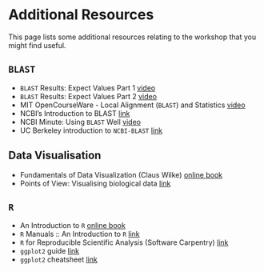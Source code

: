 # Additional Resources { .unnumbered }

This page lists some additional resources relating to the workshop that you might find useful.

## `BLAST`

- `BLAST` Results: Expect Values Part 1 [video](https://www.youtube.com/watch?v=ZN3RrXAe0uM)
- `BLAST` Results: Expect Values Part 2 [video](https://www.youtube.com/watch?v=dzRq-5BrGD4)
- MIT OpenCourseWare - Local Alignment (`BLAST`) and Statistics [video](https://www.youtube.com/watch?v=6Udqou3vmng)
- NCBI's Introduction to BLAST [link](https://www.ncbi.nlm.nih.gov/books/NBK52639/)
- NCBI Minute: Using `BLAST` Well [video](https://www.youtube.com/watch?v=2FW1dk5YQ3I)
- UC Berkeley introduction to `NCBI-BLAST` [link](https://guides.lib.berkeley.edu/ncbi/blast)

## Data Visualisation

- Fundamentals of Data Visualization (Claus Wilke) [online book](https://clauswilke.com/dataviz/)
- Points of View: Visualising biological data [link](https://communities.springernature.com/posts/data-visualization-a-view-of-every-points-of-view-column)

## `R`

- An Introduction to `R` [online book](https://intro2r.com/)
- `R` Manuals :: An Introduction to `R` [link](https://rstudio.github.io/r-manuals/r-intro/)
- `R` for Reproducible Scientific Analysis (Software Carpentry) [link](https://swcarpentry.github.io/r-novice-gapminder/)
- `ggplot2` guide [link](https://ggplot2.tidyverse.org/)
- `ggplot2` cheatsheet [link](https://rstudio.github.io/cheatsheets/html/data-visualization.html)
